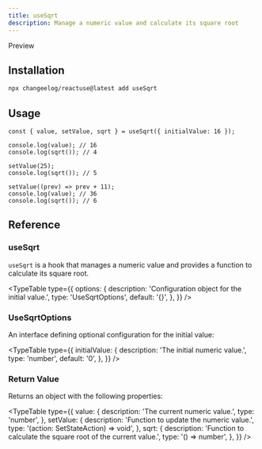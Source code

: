 ```yaml
---
title: useSqrt
description: Manage a numeric value and calculate its square root
---
```


Preview

## Installation

```bash
npx changeelog/reactuse@latest add useSqrt
```

## Usage

```tsx
const { value, setValue, sqrt } = useSqrt({ initialValue: 16 });

console.log(value); // 16
console.log(sqrt()); // 4

setValue(25);
console.log(sqrt()); // 5

setValue((prev) => prev + 11);
console.log(value); // 36
console.log(sqrt()); // 6
```

## Reference

### useSqrt

`useSqrt` is a hook that manages a numeric value and provides a function to calculate its square root.

<TypeTable
  type={{
    options: {
      description: 'Configuration object for the initial value.',
      type: 'UseSqrtOptions',
      default: '{}',
    },
  }}
/>

### UseSqrtOptions

An interface defining optional configuration for the initial value:

<TypeTable
  type={{
    initialValue: {
      description: 'The initial numeric value.',
      type: 'number',
      default: '0',
    },
  }}
/>

### Return Value

Returns an object with the following properties:

<TypeTable
  type={{
    value: {
      description: 'The current numeric value.',
      type: 'number',
    },
    setValue: {
      description: 'Function to update the numeric value.',
      type: '(action: SetStateAction) => void',
    },
    sqrt: {
      description:
        'Function to calculate the square root of the current value.',
      type: '() => number',
    },
  }}
/>

